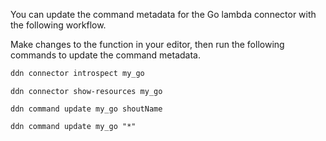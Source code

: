 You can update the command metadata for the Go lambda connector with the following workflow.

Make changes to the function in your editor, then run the following commands to update the command metadata.

```bash title="Use the DDN CLI to introspect your connector:"
ddn connector introspect my_go
```

```ddn title="Show the resources discovered from your connector:"
ddn connector show-resources my_go
```

```ddn title="Then, update your command:"
ddn command update my_go shoutName
```

```ddn title="Or, update all commands:"
ddn command update my_go "*"
```
